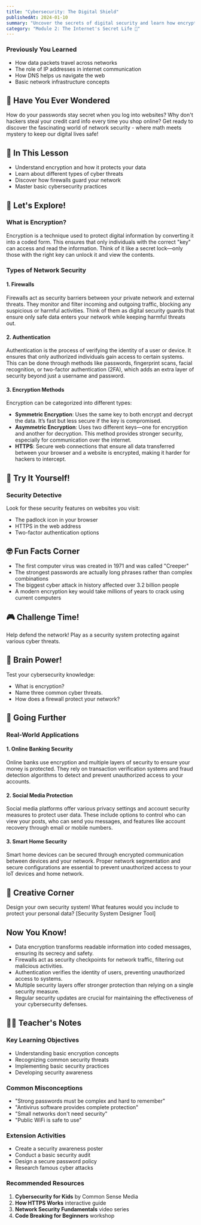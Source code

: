 ```yaml
---
title: "Cybersecurity: The Digital Shield"
publishedAt: 2024-01-10
summary: "Uncover the secrets of digital security and learn how encryption, firewalls, and authentication protect your online world. Explore the world of cyber threats and become a cybersecurity expert!"
category: "Module 2: The Internet's Secret Life 🚀"
---
```


### Previously You Learned

- How data packets travel across networks
- The role of IP addresses in internet communication
- How DNS helps us navigate the web
- Basic network infrastructure concepts

## 🤔 Have You Ever Wondered

How do your passwords stay secret when you log into websites? Why don't hackers steal your credit card info every time you shop online? Get ready to discover the fascinating world of network security - where math meets mystery to keep our digital lives safe!

## 🎯 In This Lesson

- Understand encryption and how it protects your data
- Learn about different types of cyber threats
- Discover how firewalls guard your network
- Master basic cybersecurity practices

## 🧪 Let's Explore!

### What is Encryption?

Encryption is a technique used to protect digital information by converting it into a coded form. This ensures that only individuals with the correct "key" can access and read the information. Think of it like a secret lock—only those with the right key can unlock it and view the contents.

### Types of Network Security

#### 1. Firewalls

Firewalls act as security barriers between your private network and external threats. They monitor and filter incoming and outgoing traffic, blocking any suspicious or harmful activities. Think of them as digital security guards that ensure only safe data enters your network while keeping harmful threats out.

#### 2. Authentication

Authentication is the process of verifying the identity of a user or device. It ensures that only authorized individuals gain access to certain systems. This can be done through methods like passwords, fingerprint scans, facial recognition, or two-factor authentication (2FA), which adds an extra layer of security beyond just a username and password.

#### 3. Encryption Methods

Encryption can be categorized into different types:

- **Symmetric Encryption**: Uses the same key to both encrypt and decrypt the data. It’s fast but less secure if the key is compromised.
- **Asymmetric Encryption**: Uses two different keys—one for encryption and another for decryption. This method provides stronger security, especially for communication over the internet.
- **HTTPS**: Secure web connections that ensure all data transferred between your browser and a website is encrypted, making it harder for hackers to intercept.

<SecretMessageEncoder />

## 🏃 Try It Yourself!

### Security Detective

Look for these security features on websites you visit:

- The padlock icon in your browser
- HTTPS in the web address
- Two-factor authentication options

## 🤓 Fun Facts Corner

- The first computer virus was created in 1971 and was called "Creeper"
- The strongest passwords are actually long phrases rather than complex combinations
- The biggest cyber attack in history affected over 3.2 billion people
- A modern encryption key would take millions of years to crack using current computers

## 🎮 Challenge Time!

Help defend the network! Play as a security system protecting against various cyber threats.

<NetworkDefenseGame />

## 📝 Brain Power!

Test your cybersecurity knowledge:

- What is encryption?
- Name three common cyber threats.
- How does a firewall protect your network?

## 🌈 Going Further

### Real-World Applications

#### 1. Online Banking Security

Online banks use encryption and multiple layers of security to ensure your money is protected. They rely on transaction verification systems and fraud detection algorithms to detect and prevent unauthorized access to your accounts.

#### 2. Social Media Protection

Social media platforms offer various privacy settings and account security measures to protect user data. These include options to control who can view your posts, who can send you messages, and features like account recovery through email or mobile numbers.

#### 3. Smart Home Security

Smart home devices can be secured through encrypted communication between devices and your network. Proper network segmentation and secure configurations are essential to prevent unauthorized access to your IoT devices and home network.

## 🎨 Creative Corner

Design your own security system! What features would you include to protect your personal data?
[Security System Designer Tool]

## Now You Know!

- Data encryption transforms readable information into coded messages, ensuring its secrecy and safety.
- Firewalls act as security checkpoints for network traffic, filtering out malicious activities.
- Authentication verifies the identity of users, preventing unauthorized access to systems.
- Multiple security layers offer stronger protection than relying on a single security measure.
- Regular security updates are crucial for maintaining the effectiveness of your cybersecurity defenses.

## 👩‍🏫 Teacher's Notes

### Key Learning Objectives

- Understanding basic encryption concepts
- Recognizing common security threats
- Implementing basic security practices
- Developing security awareness

### Common Misconceptions

- "Strong passwords must be complex and hard to remember"
- "Antivirus software provides complete protection"
- "Small networks don't need security"
- "Public WiFi is safe to use"

### Extension Activities

- Create a security awareness poster
- Conduct a basic security audit
- Design a secure password policy
- Research famous cyber attacks

### Recommended Resources

1. **Cybersecurity for Kids** by Common Sense Media
2. **How HTTPS Works** interactive guide
3. **Network Security Fundamentals** video series
4. **Code Breaking for Beginners** workshop
